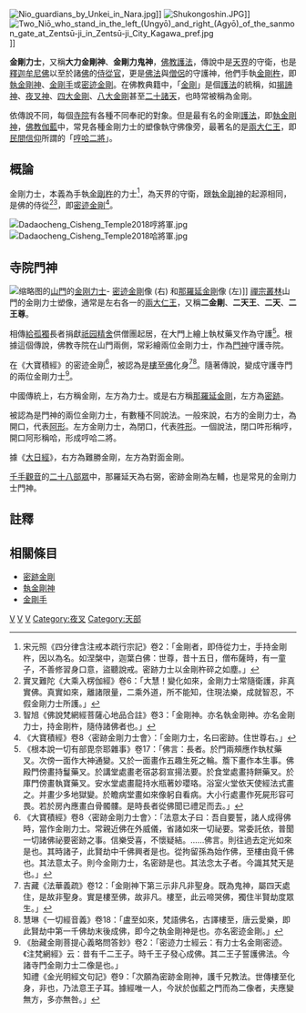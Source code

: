 {{Redirect2|仁王|同名日本电子游戏|仁王 (游戏)}}
[[File:Nio_guardians_by_Unkei_in_Nara.jpg|thumb]]]]
[[File:Shukongoshin.JPG|thumb]]]]
[[File:Two_Niō_who_stand_in_the_left_(Ungyō)_and_right_(Agyō)_of_the_sanmon_gate_at_Zentsū-ji_in_Zentsū-ji_City_Kagawa_pref.jpg|thumb]]]]

'''金剛力士'''，又稱'''大力金剛神'''、'''金剛力鬼神'''，[[佛教|佛教]][[護法神|護法]]，傳說中是[[天界|天界]]的守衛，也是[[釋迦牟尼佛|釋迦牟尼佛]]以至於諸[[佛|佛]]的[[侍從官|侍從官]]，更是[[佛法|佛法]]與[[僧侶|僧侶]]的守護神，他們手執[[金剛杵|金剛杵]]，即[[執金剛神|執金剛神]]、[[金剛手|金剛手]]或[[密迹金剛|密迹金剛]]。在佛教典籍中，「[[金剛|金剛]]」是個[[護法神|護法]]的統稱，如[[揭諦神|揭諦神]]、[[夜叉神|夜叉神]]、[[四大天王|四大金剛]]、[[八大金刚|八大金剛]]甚至[[二十诸天|二十諸天]]，也時常被稱為金剛。

依傳說不同，每個[[寺院|寺院]]有各種不同奉祀的對象。但是最有名的金剛[[護法神|護法]]，即[[執金剛神|執金剛神]]，[[佛教|佛教]][[伽藍|伽藍]]中，常見各種金剛力士的塑像執守佛像旁，最著名的是[[哼哈二將|兩大仁王]]，即[[民間信仰|民間信仰]]所謂的「[[哼哈二將|哼哈二將]]」。

==概論==
金剛力士，本義為手執[[金剛杵|金剛杵]]的力士<ref>宋元照《四分律含注戒本疏行宗記》卷2：「金剛者，即侍從力士，手持金剛杵，因以為名。如涅槃中，迦葉白佛：世尊，昔十五日，僧布薩時，有一童子，不善修習身口意，盜聽說戒。密跡力士以金剛杵碎之如塵。」</ref>，為天界的守衛，跟[[執金剛神|執金剛神]]的起源相同，是佛的侍從<ref>實叉難陀《大乘入楞伽經》卷6：「大慧！變化如來，金剛力士常隨衛護，非真實佛。真實如來，離諸限量，二乘外道，所不能知，住現法樂，成就智忍，不假金剛力士所護。」</ref><ref>智旭《佛說梵網經菩薩心地品合註》卷3：「金剛神。亦名執金剛神。亦名金剛力士，持金剛杵，隨侍諸佛者也。」</ref>，即[[密跡金剛|密迹金剛]]<ref>《大寶積經》卷8〈密跡金剛力士會〉：「金剛力士，名曰密跡。住世尊右。」</ref>。

[[File:Dadaocheng_Cisheng_Temple2018哼將軍.jpg|thumb]]
[[File:Dadaocheng_Cisheng_Temple2018哈將軍.jpg|thumb]]

==寺院門神==
[[File:Statue_of_the_Two_Vajra_Warriors_(金刚力士_Jinggang_Lishi)_or_Nio_(仁王_Renwang)_-_Guhyapada_(密跡金剛_Miji_Jinggang)_and_Narayana_(Naluoyan_Tian)_in_Tze_Shan_Monastery_(慈山寺_Císhànsì)_in_Hong_Kong.jpg|缩略图]]的[[山門|山門]]的[[金剛力士|金刚力士]]- [[密跡金剛|密迹金剛]]像 (右) 和[[那羅延天|那羅延金剛]]像 (左)]]
[[禪宗|禪宗]][[叢林|叢林]]山門的金剛力士塑像，通常是左右各一的[[哼哈二將|兩大仁王]]，又稱'''二金剛'''、'''二天王'''、'''二天'''、'''二王尊'''。

相傳[[給孤獨|給孤獨]]長者捐獻[[祇园精舍|祇园精舍]]供僧團起居，在大門上繪上執杖藥叉作為守護<ref>《根本說一切有部毘奈耶雜事》卷17：「佛言：長者。於門兩頰應作執杖藥叉。次傍一面作大神通變。又於一面畫作五趣生死之輪。簷下畫作本生事。佛殿門傍畫持鬘藥叉。於講堂處畫老宿苾芻宣揚法要。於食堂處畫持餅藥叉。於庫門傍畫執寶藥叉。安水堂處畫龍持水瓶著妙瓔珞。浴室火堂依天使經法式畫之。并畫少多地獄變。於瞻病堂畫如來像躬自看病。大小行處畫作死屍形容可畏。若於房內應畫白骨髑髏。是時長者從佛聞已禮足而去。」</ref>。根據這個傳說，佛教寺院在山門兩側，常彩繪兩位金剛力士，作為[[門神|門神]]守護寺院。

在《大寶積經》的密迹金剛<ref>《大寶積經》卷8〈密跡金剛力士會〉：「法意太子曰：吾自要誓，諸人成得佛時，當作金剛力士。常親近佛在外威儀，省諸如來一切祕要。常委託依，普聞一切諸佛祕要密跡之事。信樂受喜，不懷疑結。……佛言。則往過去定光如來是也。其時諸子，此賢劫中千佛興者是也。從拘留孫為始作佛，至樓由竟千佛也。其法意太子。則今金剛力士，名密跡是也。其法念太子者。今識其梵天是也。」</ref>，被認為是[[樓至佛|樓至佛]]化身<ref>吉藏《法華義疏》卷12：「金剛神下第三示非凡非聖身。既為鬼神，屬四天處住，是故非聖身。實是樓至佛，故非凡。樓至，此云啼哭佛，獨住半賢劫度眾生。」</ref><ref>慧琳《一切經音義》卷18：「盧至如來，梵語佛名，古譯樓至，唐云愛樂，即此賢劫中第一千佛劫末後成佛，即今之執金剛神是也。亦名密迹金剛。」</ref>。隨著傳說，變成守護寺門的兩位金剛力士<ref>《胎藏金剛菩提心義略問答鈔》卷2：「密迹力士經云：有力士名金剛密迹。《注梵網經》云：昔有千二王子。時千王子發心成佛。其二王子誓護佛法。今諸寺門金剛力士二像是也。」<br>知禮《金光明經文句記》卷9：「次願為密跡金剛神，護千兄教法。世傳樓至化身，非也，乃法意王子耳。據經唯一人，今狀於伽藍之門而為二像者，夫應變無方，多亦無咎。」</ref>。

中國傳統上，右方稱金剛，左方為力士。或是右方稱[[那羅延天|那羅延金剛]]，左方為[[密跡金剛|密跡]]。

被認為是門神的兩位金剛力士，有數種不同說法。一般來說，右方的金剛力士，為開口，代表[[阿形|阿形]]。左方金剛力士，為閉口，代表[[吽形|吽形]]。一個說法，閉口吽形稱哼，開口阿形稱哈，形成哼哈二將。

據《[[大日經|大日經]]》，右方為難勝金剛，左方為對面金剛。

[[千手千眼觀世音菩薩|千手觀音]]的[[二十八部眾|二十八部眾]]中，那羅延天為右弼，密跡金剛為左輔，也是常見的金剛力士門神。

==註釋==
{{reflist|2}}
==相關條目==
*[[密跡金剛|密跡金剛]]
*[[執金剛神|執金剛神]]
*[[金剛手|金剛手]]
{{wikisource|佛學大辭典/金剛力士}}
[[Category:護法神|V]]
[[Category:佛教術語|V]]
[[Category:门神|V]]
[[Category:夜叉|Category:夜叉]]
[[Category:天部|Category:天部]]